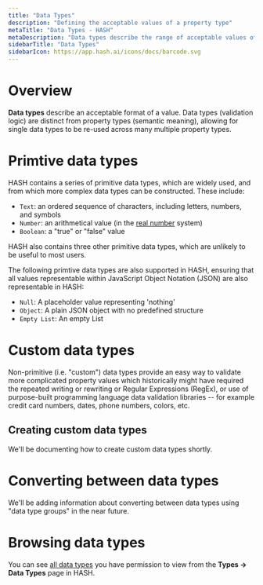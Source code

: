 ```yaml
---
title: "Data Types"
description: "Defining the acceptable values of a property type"
metaTitle: "Data Types - HASH"
metaDescription: "Data types describe the range of acceptable values of a property type"
sidebarTitle: "Data Types"
sidebarIcon: https://app.hash.ai/icons/docs/barcode.svg
---
```


# Overview

**Data types** describe an acceptable format of a value. Data types (validation logic) are distinct from property types (semantic meaning), allowing for single data types to be re-used across many multiple property types.

# Primtive data types

HASH contains a series of primitive data types, which are widely used, and from which more complex data types can be constructed. These include:
- `Text`: an ordered sequence of characters, including letters, numbers, and symbols
- `Number`: an arithmetical value (in the [real number](https://en.wikipedia.org/wiki/Real_number) system)
- `Boolean`: a "true" or "false" value

HASH also contains three other primitive data types, which are unlikely to be useful to most users.

<Toggle title="The 3 advanced primitive data types">

The following primtive data types are also supported in HASH, ensuring that all values representable within JavaScript Object Notation (JSON) are also representable in HASH:

- `Null`: A placeholder value representing 'nothing'
- `Object`: A plain JSON object with no predefined structure
- `Empty List`: An empty List

</Toggle>

# Custom data types

Non-primitive (i.e. "custom") data types provide an easy way to validate more complicated property values which historically might have required the repeated writing or rewriting or Regular Expressions (RegEx), or use of purpose-built programming language data validation libraries -- for example credit card numbers, dates, phone numbers, colors, etc.

## Creating custom data types

<Callout style="information" type="coming-soon">
  We'll be documenting how to create custom data types shortly.
</Callout>

# Converting between data types 

<Callout style="information" type="coming-soon">
  We'll be adding information about converting between data types using
  "data type groups" in the near future.
</Callout>

# Browsing data types

You can see [all data types](https://app.hash.ai/types/data-type) you have permission to view from the **Types -> Data Types** page in HASH.